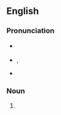 ==English==

===Pronunciation===
* {{a|RP}} {{IPA|en|/twɛlfθs/|/twɛlftθs/}}
* {{a|GA}} {{enPR|twĕlfths}}, {{IPA|en|/twelfθs/|/twelvfθs/|/twelvðz/}}

* {{rhymes|en|ɛlfθs|s=1}}

===Noun===
{{head|en|noun form}}

# {{plural of|en|twelfth}}